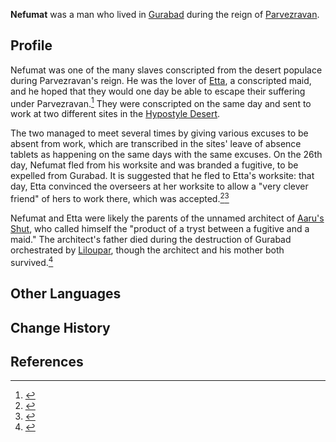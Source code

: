 {{Character Infobox
|type             = Mentioned
|image            = 
|realname         = <!-- Optional, if different from in-game name -->
|deceased         = Past
|region           = Sumeru
|affiliation      = Gurabad
|title            = 

|ancestry         = <!-- Clan/family -->
|father           = 
|mother           = 
|spouse           = Etta
|sibling          = 
|child            = 
|relative         = 

|voiceEN          = 
|voiceCN          = 
|voiceJP          = 
|voiceKR          = 
}}
'''Nefumat''' was a man who lived in [[Gurabad]] during the reign of [[Parvezravan]].

==Profile==
Nefumat was one of the many slaves conscripted from the desert populace during Parvezravan's reign. He was the lover of [[Etta]], a conscripted maid, and he hoped that they would one day be able to escape their suffering under Parvezravan.<ref>{{Ref/Item|Record of Lamb-Devourer Rock}}</ref> They were conscripted on the same day and sent to work at two different sites in the [[Hypostyle Desert]].

The two managed to meet several times by giving various excuses to be absent from work, which are transcribed in the sites' leave of absence tablets as happening on the same days with the same excuses. On the 26th day, Nefumat fled from his worksite and was branded a fugitive, to be expelled from Gurabad. It is suggested that he fled to Etta's worksite: that day, Etta convinced the overseers at her worksite to allow a "very clever friend" of hers to work there, which was accepted.<ref>{{Ref/Item|Transparent Ruins Record (I)}}</ref><ref>{{Ref/Item|Transparent Ruins Record (II)}}</ref>

Nefumat and Etta were likely the parents of the unnamed architect of [[Aaru's Shut]], who called himself the "product of a tryst between a fugitive and a maid." The architect's father died during the destruction of Gurabad orchestrated by [[Liloupar]], though the architect and his mother both survived.<ref>{{Ref/Item|Record of Aaru's Shut}}</ref>

<!-- 
==Notes==
{{Reflist|note=1}}
-->
==Other Languages==
{{Other Languages|default_hidden=1
|en      = Nefumat
|zhs     = 内弗马特
|zhs_rm  = Nèifúmǎtè
|zht     = 內弗馬特
|zht_rm  = Nèifúmǎtè
|ja      = ネフマット
|ja_rm   = Nefumatto
|ko      = 네푸마트
|es      = Nefumat
|fr      = Nefumat
|ru      = Нефумат
|th      = Nefumat
|vi      = Nefumat
|de      = Nefumat
|id      = Nefumat
|pt      = Nefumat
|tr      = Nefumat
|it      = Nefumat
}}

==Change History==
{{Change History|introduced=3.1}}

==References==
{{Reflist}}